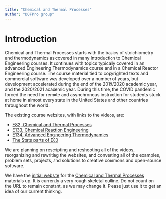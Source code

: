 ```yaml
---
title: "Chemical and Thermal Processes"
author: "DOFPro group"
---
```


# Introduction

Chemical and Thermal Processes starts with the basics of stoichiometry and thermodynamics as covered in many Introduction to Chemical Engineering courses. It continues with topics typically covered in an advanced Engineering Thermodynamics course and in a Chemical Reactor Engineering course. The course material tied to copyrighted texts and commercial software was developed over a number of years, but development accelerated during the end of the 2019/2020 academic year, and the 2020/2021 academic year. During this time, the COVID pandemic forced the need for remote and asynchronous instruction for students stuck at home in almost every state in the United States and other countries throughout the world.


The existing course websites, with links to the videos, are:
 
  * [E82, Chemical and Thermal Processes](https://pages.hmc.edu/spjut/E82/index.md.html)
  * [E133, Chemical Reaction Engineering](https://pages.hmc.edu/spjut/E133/index.md.html)
  * [E134, Advanced Engineering Thermodynamics](https://pages.hmc.edu/spjut/E134/index.md.html)
  * [The Stats parts of E80](https://hmc-e80.github.io/E80/lectures/#week-2-statistics-for-experiments)
  
We are planning on rescripting and reshooting all of the videos, reorganizing and rewriting the websites, and converting all of the examples, problem sets, projects, and solutions to creative commons and open-source software. 

We have the [initial website](https://erik.spjut.me/CTP/) for the [Chemical and Thermal Processes](https://erik.spjut.me/CTP/) materials up. It is currently a very rough skeletal outline. Do not count on the URL to remain constant, as we may change it. Please just use it to get an idea of our current thinking.

